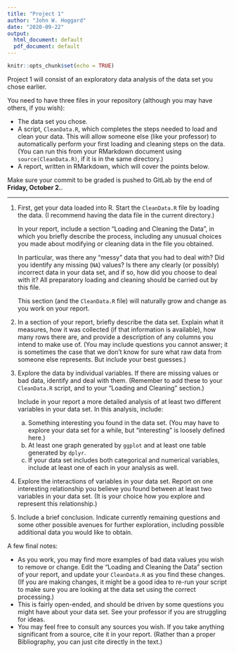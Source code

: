 ```yaml
---
title: "Project 1"
author: "John W. Hoggard"
date: "2020-09-22"
output:
  html_document: default
  pdf_document: default
---
```


```r
knitr::opts_chunk$set(echo = TRUE)
```

Project 1 will consist of an exploratory data analysis of the data set you chose earlier.

You need to have three files in your repository (although you may have others, if you wish):

* The data set you chose.
* A script, `CleanData.R`, which completes the steps needed to load and clean your data.  This will allow someone else (like your professor) to automatically perform your first loading and cleaning steps on the data.  (You can run this from your RMarkdown document using `source(CleanData.R)`, if it is in the same directory.)
* A report, written in RMarkdown, which will cover the points below.

Make sure your commit to be graded is pushed to GitLab by the end of **Friday, October 2.**.

---

1. First, get your data loaded into R.  Start the `CleanData.R` file by loading the data. (I recommend having the data file in the current directory.)

    In your report, include a section "Loading and Cleaning the Data", in which you briefly describe the process, including any unusual choices you made about modifying or cleaning data in the file you obtained.
    
    In particular, was there any "messy" data that you had to deal with?  Did you identify any missing (`NA`) values?  Is there any clearly (or possibly) incorrect data in your data set, and if so, how did you choose to deal with it?  All preparatory loading and cleaning should be carried out by this file.
    
    This section (and the `CleanData.R` file) will naturally grow and change as you work on your report.
  
2. In a section of your report, briefly describe the data set.  Explain what it measures, how it was collected (if that information is available), how many rows there are, and provide a description of any columns you intend to make use of.  (You may include questions you cannot answer; it is sometimes the case that we don't know for sure what raw data from someone else represents.  But include your best guesses.)  
    
2. Explore the data by individual variables.  If there are missing values or bad data, identify and deal with them.  (Remember to add these to your `CleanData.R` script, and to your "Loading and Cleaning" section.)

    Include in your report a more detailed analysis of at least two different variables in your data set.  In this analysis, include:
     a. Something interesting you found in the data set.  (You may have to explore your data set for a while, but "interesting" is loosely defined here.)
     b. At least one graph generated by `ggplot` and at least one table generated by `dplyr`.
     c. If your data set includes both categorical and numerical variables, include at least one of each in your analysis as well.
3. Explore the interactions of variables in your data set.  Report on one interesting relationship you believe you found between at least two variables in your data set.  (It is your choice how you explore and represent this relationship.)
4. Include a brief conclusion.  Indicate currently remaining questions and some other possible avenues for further exploration, including possible additional data you would like to obtain.

A few final notes:

* As you work, you may find more examples of bad data values you wish to remove or change. Edit the "Loading and Cleaning the Data" section of your report, and update your `CleanData.R` as you find these changes.  (If you are making changes, it might be a good idea to re-run your script to make sure you are looking at the data set using the correct processing.)
* This is fairly open-ended, and should be driven by some questions you might have about your data set.  See your professor if you are struggling for ideas.
* You may feel free to consult any sources you wish. If you take anything significant from a source, cite it in your report.  (Rather than a proper Bibliography, you can just cite directly in the text.)